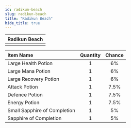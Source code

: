 ```yaml
---
id: radikun-beach
slug: radikun-beach
title: "Radikun Beach"
hide_title: true
---
```



| Radikun Beach |
| :------------: |
| <MapIcon iconId="139"/> |

|Item Name|Quantity|Chance|
|:--|:-:|:-:|
| <ItemIcon iconId="1004" height="32" /> Large Health Potion|1|6%|
| <ItemIcon iconId="1007" height="32" /> Large Mana Potion|1|6%|
| <ItemIcon iconId="1010" height="32" /> Large Recovery Potion|1|6%|
| <ItemIcon iconId="1246" height="32" /> Attack Potion|1|7.5%|
| <ItemIcon iconId="1247" height="32" /> Defence Potion|1|7.5%|
| <ItemIcon iconId="1248" height="32" /> Energy Potion|1|7.5%|
| <ItemIcon iconId="2603" height="32" /> Small Sapphire of Completion|1|5%|
| <ItemIcon iconId="2599" height="32" /> Sapphire of Completion|1|5%|

